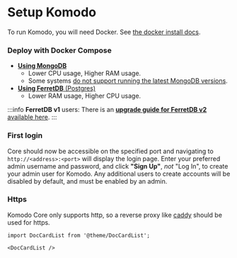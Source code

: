 # Setup Komodo

To run Komodo, you will need Docker. See [the docker install docs](https://docs.docker.com/engine/install/).

### Deploy with Docker Compose

- [**Using MongoDB**](./mongo.mdx)
  - Lower CPU usage, Higher RAM usage.
  - Some systems [do not support running the latest MongoDB versions](https://github.com/moghtech/komodo/issues/59).
- [**Using FerretDB** (Postgres)](./ferretdb.mdx)
  - Lower RAM usage, Higher CPU usage.

:::info
**FerretDB v1** users:
There is an [**upgrade guide for FerretDB v2** available here](https://github.com/moghtech/komodo/blob/main/bin/util/docs/copy-database.md#ferretdb-v2-update-guide).
:::

### First login

Core should now be accessible on the specified port and navigating to `http://<address>:<port>` will display the login page.
Enter your preferred admin username and password, and click **"Sign Up"**, _not_ "Log In", to create your admin user for Komodo.
Any additional users to create accounts will be disabled by default, and must be enabled by an admin.

### Https

Komodo Core only supports http, so a reverse proxy like [caddy](https://caddyserver.com/) should be used for https.

```mdx-code-block
import DocCardList from '@theme/DocCardList';

<DocCardList />
```
